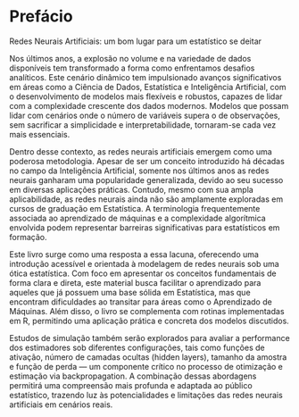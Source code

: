 # Prefácio {.unnumbered}

Redes Neurais Artificiais: um bom lugar para um estatístico se deitar

Nos últimos anos, a explosão no volume e na variedade de dados disponíveis tem transformado a forma como enfrentamos desafios analíticos. Este cenário dinâmico tem impulsionado avanços significativos em áreas como a Ciência de Dados, Estatística e Inteligência Artificial, com o desenvolvimento de modelos mais flexíveis e robustos, capazes de lidar com a complexidade crescente dos dados modernos. Modelos que possam lidar com cenários onde o número de variáveis supera o de observações, sem sacrificar a simplicidade e interpretabilidade, tornaram-se cada vez mais essenciais.

Dentro desse contexto, as redes neurais artificiais emergem como uma poderosa metodologia. Apesar de ser um conceito introduzido há décadas no campo da Inteligência Artificial, somente nos últimos anos as redes neurais ganharam uma popularidade generalizada, devido ao seu sucesso em diversas aplicações práticas. Contudo, mesmo com sua ampla aplicabilidade, as redes neurais ainda não são amplamente exploradas em cursos de graduação em Estatística. A terminologia frequentemente associada ao aprendizado de máquinas e a complexidade algorítmica envolvida podem representar barreiras significativas para estatísticos em formação.

Este livro surge como uma resposta a essa lacuna, oferecendo uma introdução acessível e orientada à modelagem de redes neurais sob uma ótica estatística. Com foco em apresentar os conceitos fundamentais de forma clara e direta, este material busca facilitar o aprendizado para aqueles que já possuem uma base sólida em Estatística, mas que encontram dificuldades ao transitar para áreas como o Aprendizado de Máquinas. Além disso, o livro se complementa com rotinas implementadas em R, permitindo uma aplicação prática e concreta dos modelos discutidos.

Estudos de simulação também serão explorados para avaliar a performance dos estimadores sob diferentes configurações, tais como funções de ativação, número de camadas ocultas (hidden layers), tamanho da amostra e função de perda — um componente crítico no processo de otimização e estimação via backpropagation. A combinação dessas abordagens permitirá uma compreensão mais profunda e adaptada ao público estatístico, trazendo luz às potencialidades e limitações das redes neurais artificiais em cenários reais.
